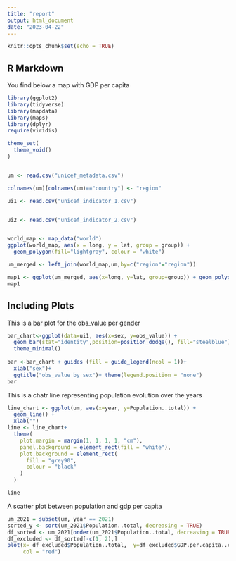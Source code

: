 ---
title: "report"
output: html_document
date: "2023-04-22"
---

```{r setup, include=FALSE}
knitr::opts_chunk$set(echo = TRUE)
```

## R Markdown

You find below a map with GDP per capita 

```{r maps}
library(ggplot2)
library(tidyverse)
library(mapdata)
library(maps)
library(dplyr)
require(viridis)

theme_set(
  theme_void()
)


um <- read.csv("unicef_metadata.csv")

colnames(um)[colnames(um)=="country"] <- "region"

ui1 <- read.csv("unicef_indicator_1.csv")


ui2 <- read.csv("unicef_indicator_2.csv")


world_map <- map_data("world")
ggplot(world_map, aes(x = long, y = lat, group = group)) +
  geom_polygon(fill="lightgray", colour = "white")

um_merged <- left_join(world_map,um,by=c("region"="region"))

map1 <- ggplot(um_merged, aes(x=long, y=lat, group=group)) + geom_polygon(aes(fill=GDP.per.capita..constant.2015.US..),color='black')
map1
```

## Including Plots

This is a bar plot for the obs_value per gender

```{r barplot}
bar_chart<-ggplot(data=ui1, aes(x=sex, y=obs_value)) +
  geom_bar(stat="identity",position=position_dodge(), fill="steelblue")+
  theme_minimal()
  
bar <-bar_chart + guides (fill = guide_legend(ncol = 1))+
  xlab("sex")+
  ggtitle("obs_value by sex")+ theme(legend.position = "none")
bar

```

This is a chatr line representing population evolution over the years

```{r line}
line_chart <- ggplot(um, aes(x=year, y=Population..total)) +
  geom_line() + 
  xlab("")
line <- line_chart+ 
  theme(
    plot.margin = margin(1, 1, 1, 1, "cm"),
    panel.background = element_rect(fill = "white"),
    plot.background = element_rect(
      fill = "grey90",
      colour = "black"
    )
  )

line

```

A scatter plot between population and gdp per capita
```{r scatter}
um_2021 = subset(um, year == 2021)
sorted_y <- sort(um_2021$Population..total, decreasing = TRUE)
df_sorted <- um_2021[order(um_2021$Population..total, decreasing = TRUE), ]
df_excluded <- df_sorted[-c(1, 2),]
plot(x= df_excluded$Population..total,  y=df_excluded$GDP.per.capita..constant.2015.US.., xlab = "population", ylab = "gdp", main = "Scatter plot",
     col = "red")
```

